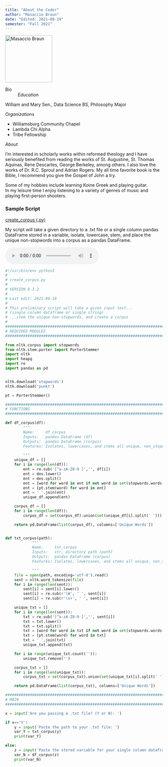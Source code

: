 ```yaml
---
title: "About the Coder"
author: "Masaccio Braun"
date: "Edited: 2021-09-19"
semester: "Fall 2021"
---
```


![][twd]

[twd]: https://raw.githubusercontent.com/rosslh/Interactive-Python-Mandelbrot/master/pictures/image.png 'Masaccio Braun' {width=150 height=150}

Bio
:   
*Education*

  William and Mary Sen., Data Science BS, Philosophy Major

*Organizations*

  - Williamsburg Community Chapel
  - Lambda Chi Alpha
  - Tribe Fellowship

*About*

I'm interested in scholarly works within reformed theology and I have seriously benefited from reading the works of St. Augustine, St. Thomas Aquinas, Rene Descartes, George Berkeley, among others.
I also love the works of Dr. R.C. Sproul and Adrian Rogers.  My all time favorite book is the Bible, I recommend you give the Gospel of John a try.

Some of my hobbies include learning Koine Greek and playing guitar.  
In my leisure time I enjoy listening to a variety of genres of music and playing first-person shooters.

### Sample Script
[create_corpus (.py)](scripts/create_corpus.py)

My script will take a given directory to a .txt file or a single column pandas DataFrame stored in a variable, isolate, lowercase, stem, and place the unique non-stopwords into a corpus as a pandas DataFrame.

<audio controls>
<source src="audio/create_corpus.mp3">
</audio>

``` python
#!/usr/bin/env python3
#
# create_corpus.py
#
# VERSION 0.3.2
#
# Last edit: 2021-09-18
#
# This preliminary script will take a given input text...
# (single column dataframe or single string)
# ...stem the unique non-stopwords, and create a corpus
#
##############################################################################
# REQUIRED MODULES
##############################################################################

from nltk.corpus import stopwords
from nltk.stem.porter import PorterStemmer
import nltk
import heapq
import re
import pandas as pd


nltk.download('stopwords')
nltk.download('punkt')

pt = PorterStemmer()

##############################################################################
# FUNCTIONS
##############################################################################

def df_corpus(df):
        """
        Name:     df_corpus
        Inputs:   pandas DataFrame (df)
        Outputs:  pandas DataFrame (corpus)
        Features: Isolates, lowercases, and stems all unique, non_stopwords.

        """
    unique_df = []
    for i in range(len(df)):
        ent = re.sub('[^a-zA-Z0-9 ]','', df[i])
        ent = des.lower()
        ent = des.split()
        ent = [word for word in ent if not word in set(stopwords.words('english'))]
        ent = [pt.stem(word) for word in ent]
        ent = ' '.join(ent)
        unique_df.append(ent)

    corpus_df = []
    for i in range(len(df)):
        corpus_df = set(corpus_df).union(set(unique_df[i].split(' ')))

    return pd.DataFrame(list(corpus_df), columns=['Unique Words'])


def txt_corpus(path):
            """
            Name:     txt_corpus
            Inputs:   str, directory path (path)
            Outputs:  pandas DataFrame (corpus)
            Features: Isolates, lowercases, and stems all unique, non_stopwords.

            """
    file = open(path, encoding='utf-8').read()
    sent = nltk.word_tokenize(file)
    for i in range(len(sent)):
        sent[i] = sent[i].lower()
        sent[i] = re.sub(r'\W', ' ', sent[i])
        sent[i] = re.sub(r'\s+', ' ', sent[i])

    unique_txt = []
    for i in range(len(sent)):
        txt = re.sub('[^a-zA-Z0-9 ]','', sent[i])
        txt = txt.lower()
        txt = txt.split()
        txt = [word for word in txt if not word in set(stopwords.words('english'))]
        txt = [pt.stem(word) for word in txt]
        txt = ' '.join(txt)
        unique_txt.append(txt)

    for i in range(unique_txt.count('')):
        unique_txt.remove('')

    corpus_txt = []
    for i in range(len(unique_txt)):
        corpus_txt = set(corpus_txt).union(set(unique_txt[i].split(' ')))

    return pd.DataFrame(list(corpus_txt), columns=['Unique Words'])

##############################################################################
# MAIN
##############################################################################

x = input('Are you passing a .txt file? (Y or N): ')

if x=='Y':
    y = input('Paste the path to your .txt file: ')
    var_Y = txt_corpus(y)
    print(var_Y)

else:
    z = input('Paste the stored variable for your single column dataframe: ')
    var_N = df_corpus(z)
    print(var_N)
```
